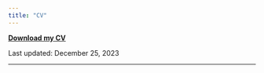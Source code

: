 ```yaml
---
title: "CV"
---
```



<a href="https://moshialam.github.io/papers/Alam_MdMoshiUl_CV.pdf" target="_blank" class="btn btn-outline-info btn-lg"> <i class="bi bi-download"></i>  **Download my CV**
</a>

Last updated: December 25, 2023

---
